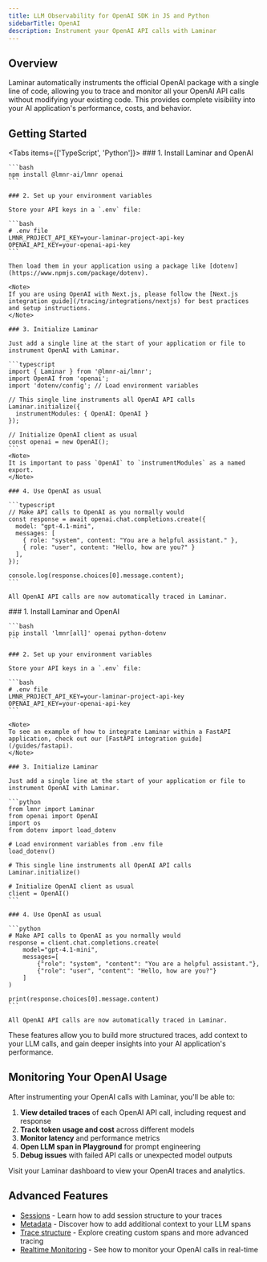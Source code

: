 ```yaml
---
title: LLM Observability for OpenAI SDK in JS and Python
sidebarTitle: OpenAI
description: Instrument your OpenAI API calls with Laminar
---
```


## Overview

Laminar automatically instruments the official OpenAI package with a single line of code, allowing you to trace and monitor all your OpenAI API calls without modifying your existing code. This provides complete visibility into your AI application's performance, costs, and behavior.

## Getting Started

<Tabs items={['TypeScript', 'Python']}>
  <Tab title="TypeScript">
    ### 1. Install Laminar and OpenAI

    ```bash
    npm install @lmnr-ai/lmnr openai
    ```

    ### 2. Set up your environment variables

    Store your API keys in a `.env` file:

    ```bash
    # .env file
    LMNR_PROJECT_API_KEY=your-laminar-project-api-key
    OPENAI_API_KEY=your-openai-api-key
    ```

    Then load them in your application using a package like [dotenv](https://www.npmjs.com/package/dotenv).

    <Note>
    If you are using OpenAI with Next.js, please follow the [Next.js integration guide](/tracing/integrations/nextjs) for best practices and setup instructions.
    </Note>

    ### 3. Initialize Laminar

    Just add a single line at the start of your application or file to instrument OpenAI with Laminar.

    ```typescript
    import { Laminar } from '@lmnr-ai/lmnr';
    import OpenAI from 'openai';
    import 'dotenv/config'; // Load environment variables

    // This single line instruments all OpenAI API calls
    Laminar.initialize({
      instrumentModules: { OpenAI: OpenAI }
    });

    // Initialize OpenAI client as usual
    const openai = new OpenAI();
    ```
    <Note>
    It is important to pass `OpenAI` to `instrumentModules` as a named export.
    </Note>

    ### 4. Use OpenAI as usual

    ```typescript
    // Make API calls to OpenAI as you normally would
    const response = await openai.chat.completions.create({
      model: "gpt-4.1-mini",
      messages: [
        { role: "system", content: "You are a helpful assistant." },
        { role: "user", content: "Hello, how are you?" }
      ],
    });

    console.log(response.choices[0].message.content);
    ```

    All OpenAI API calls are now automatically traced in Laminar.
  </Tab>
  <Tab title="Python">
    ### 1. Install Laminar and OpenAI

    ```bash
    pip install 'lmnr[all]' openai python-dotenv
    ```

    ### 2. Set up your environment variables

    Store your API keys in a `.env` file:

    ```bash
    # .env file
    LMNR_PROJECT_API_KEY=your-laminar-project-api-key
    OPENAI_API_KEY=your-openai-api-key
    ```

    <Note>
    To see an example of how to integrate Laminar within a FastAPI application, check out our [FastAPI integration guide](/guides/fastapi).
    </Note>

    ### 3. Initialize Laminar

    Just add a single line at the start of your application or file to instrument OpenAI with Laminar.

    ```python
    from lmnr import Laminar
    from openai import OpenAI
    import os
    from dotenv import load_dotenv

    # Load environment variables from .env file
    load_dotenv()

    # This single line instruments all OpenAI API calls
    Laminar.initialize()

    # Initialize OpenAI client as usual
    client = OpenAI()
    ```

    ### 4. Use OpenAI as usual

    ```python
    # Make API calls to OpenAI as you normally would
    response = client.chat.completions.create(
        model="gpt-4.1-mini",
        messages=[
            {"role": "system", "content": "You are a helpful assistant."},
            {"role": "user", "content": "Hello, how are you?"}
        ]
    )

    print(response.choices[0].message.content)
    ```

    All OpenAI API calls are now automatically traced in Laminar.
  </Tab>
</Tabs>

These features allow you to build more structured traces, add context to your LLM calls, and gain deeper insights into your AI application's performance.

## Monitoring Your OpenAI Usage

After instrumenting your OpenAI calls with Laminar, you'll be able to:

1. **View detailed traces** of each OpenAI API call, including request and response
2. **Track token usage and cost** across different models
3. **Monitor latency** and performance metrics
4. **Open LLM span in Playground** for prompt engineering
5. **Debug issues** with failed API calls or unexpected model outputs

Visit your Laminar dashboard to view your OpenAI traces and analytics.

## Advanced Features

- [Sessions](/tracing/structure/session) - Learn how to add session structure to your traces
- [Metadata](/tracing/structure/metadata) - Discover how to add additional context to your LLM spans
- [Trace structure](/tracing/structure) - Explore creating custom spans and more advanced tracing
- [Realtime Monitoring](/tracing/realtime) - See how to monitor your OpenAI calls in real-time

